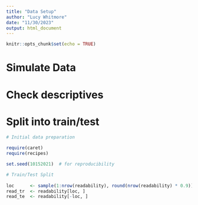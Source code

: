```yaml
---
title: "Data Setup"
author: "Lucy Whitmore"
date: "11/30/2023"
output: html_document
---
```


```r
knitr::opts_chunk$set(echo = TRUE)
```

# Simulate Data


# Check descriptives


# Split into train/test
```r
# Initial data preparation

require(caret)
require(recipes)

set.seed(10152021)  # for reproducibility

# Train/Test Split
  
loc      <- sample(1:nrow(readability), round(nrow(readability) * 0.9))
read_tr  <- readability[loc, ]
read_te  <- readability[-loc, ]

```